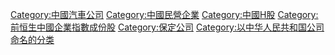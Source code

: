 [[Category:中國汽車公司|Category:中國汽車公司]]
[[Category:中國民營企業|Category:中國民營企業]]
[[Category:中國H股|Category:中國H股]]
[[Category:前恒生中國企業指數成份股|Category:前恒生中國企業指數成份股]]
[[Category:保定公司‎|Category:保定公司‎]]
[[Category:以中华人民共和国公司命名的分类|Category:以中华人民共和国公司命名的分类]]